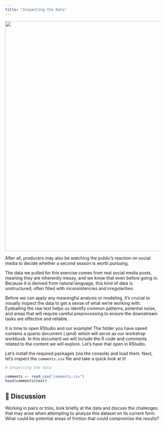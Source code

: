 ```yaml
---
title: "Inspecting the Data"
---
```


![](images/mark-severance.png){fig-align="center" width="750"}

After all, producers may also be watching the public’s reaction on social media to decide whether a second season is worth pursuing.

The data we pulled for this exercise comes from real social media posts, meaning they are inherently messy, and we know that even before going in. Because it is derived from natural language, this kind of data is unstructured, often filled with inconsistencies and irregularities.

Before we can apply any meaningful analysis or modeling, it’s crucial to visually inspect the data to get a sense of what we’re working with. Eyeballing the raw text helps us identify common patterns, potential noise, and areas that will require careful preprocessing to ensure the downstream tasks are effective and reliable.

It is time to open RStudio and our example! The folder you have saved contains a quarto document (.qmd) which will serve as our workshop workbook. In this document we will include the R code and comments related to the content we will explore. Let's have that open in RStudio.

Let's install the required packages (via the console) and load them. Next, let's inspect the `comments.csv` file and take a quick look at it!

``` r
# Inspecting the data

comments <- read_csv("comments.csv")
head(comments$text)
```

::: {.callout-note icon="false"}
# 💬 Discussion

Working in pairs or trios, look briefly at the data and discuss the challenges that may arise when attempting to analyze this dataset on its current form. What could be potential areas of friction that could compromise the results?
:::
